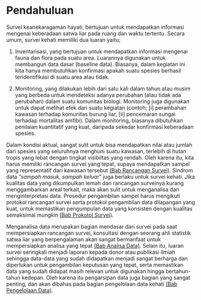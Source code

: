 # Pendahuluan {-}

Survei keanekaragaman hayati, bertujuan untuk mendapatkan informasi mengenai keberadaan satwa liar pada ruang dan waktu tertentu. Secara umum, survei kehati memiliki dua luaran yaitu; 

(1) Inventarisasi, yang bertujuan untuk mendapatkan informasi mengenai fauna dan flora pada suatu area. Luarannya digunakan untuk membangun data dasar (baseline data). Biasanya, dalam kegiatan ini kita hanya membutuhkan konfirmasi apakah suatu spesies berhasil teridentifikasi di suatu area atau tidak.

(2) Monitoring, yang dilakukan lebih dari satu kali dalam tahun atau musim yang berbeda untuk mendeteksi adanya perubahan (atau tidak ada perubahan) dalam suatu komunitas biologi. Monitoring juga digunakan untuk dapat melihat efek dari suatu kegiatan (contoh; [i] perambahan kawasan terhadap komunitas burung liar, [ii] pencemaran sungai terhadap mortalitas amfibi). Dalam monitoring, biasanya dibutuhkan penilaian kuantitatif yang kuat, daripada sekedar konfirmasi keberadaan spesies.

Dalam kondisi aktual, sangat sulit untuk bisa mendapatkan nilai atau jumlah dari spesies yang seluruhnya menghuni suatu kawasan, terlebih di hutan tropis yang lebat dengan tingkat visibiltas yang rendah. Oleh karena itu, kita harus memiliki rancangan survei yang tepat, supaya mendapatkan sampel yang representatif dari kawasan tersebut [(Bab Rancangan Survei)](#rancangan-survei). Sindrom data “_sampah masuk, sampah keluar_” juga berlaku untuk survei kehati. Jika kualitas data yang dikumpulkan lemah dan rancangan surveinya kurang menggambarkan areal terkait, maka akan sulit untuk menganalisa dan menginterpretasi data. Prosedur pengambilan sampel harus mengikuti protokol rancangan survei serta protokol pengambilan data dilapangan yang kuat, untuk memastikan pengumpulan data yang konsisten dengan kualitas semaksimal mungkin [(Bab Prokotol Survei)](#protokol-survei).

Menganalisa data merupakan bagian mendasar dari survei pada saat mempersiapkan rancangan survei, konsultasi dengan seorang ahli statistik satwa liar yang berpengalaman akan sangat bermanfaat untuk mempersiapkan analisa yang tepat [(Bab Analisa Data)](#analisa-data). Selain itu, luaran survei seringkali menjadi laporan kepada donor atau publikasi ilmiah sehingga data-data yang sudah didapatkan menjadi sangat berharga dan diperlukan untuk pengambilan keputusan yang tepat, serta memastikan data yang sudah didapat masih relevan untuk digunakan hingga bertahun-tahun kedepan. Oleh karena itu pengarsipan data juga bagian yang sangat penting, dan akan dibahas pada bagian pengelolaan data kehati [(Bab Pengelolaan Data)](#pengelolaan-data).
